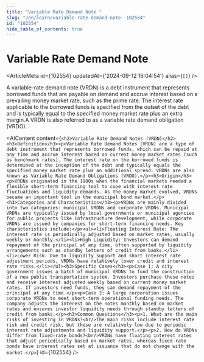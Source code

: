 ```yaml
---
title: "Variable Rate Demand Note "
slug: "/en/learn/variable-rate-demand-note--102554"
id: "102554"
hide_table_of_contents: true
---
```



# Variable Rate Demand Note 

<ArticleMeta id={102554} updatedAt={'2024-09-12 16:04:54'} alias={`[]`} />
<div className='border-solid border-b border-t-0 my-4 border-[var(--ifm-color-gray-300)]' />

A variable-rate demand note (VRDN) is a debt instrument that represents borrowed funds that are payable on demand and accrue interest based on a prevailing money market rate, such as the prime rate. The interest rate applicable to the borrowed funds is specified from the outset of the debt and is typically equal to the specified money market rate plus an extra margin.A VRDN is also referred to as a variable rate demand obligation (VRDO).

<AIContent content={`<h2>Variable Rate Demand Notes (VRDN)</h2><h3>Definition</h3><p>Variable Rate Demand Notes (VRDN) are a type of debt instrument that represents borrowed funds, which can be repaid at any time and accrue interest based on current money market rates (such as benchmark rates). The interest rate on the borrowed funds is determined at the inception of the debt and typically equals the specified money market rate plus an additional spread. VRDNs are also known as Variable Rate Demand Obligations (VRDO).</p><h3>Origin</h3><p>VRDNs originated in the 1980s when the financial markets needed a flexible short-term financing tool to cope with interest rate fluctuations and liquidity demands. As the money market evolved, VRDNs became an important tool in the municipal bond market.</p><h3>Categories and Characteristics</h3><p>VRDNs are mainly divided into two categories: municipal VRDNs and corporate VRDNs. Municipal VRDNs are typically issued by local governments or municipal agencies for public projects like infrastructure development, while corporate VRDNs are issued by companies for short-term financing needs. Key characteristics include:</p><ul><li>Floating Interest Rate: The interest rate is periodically adjusted based on market rates, usually weekly or monthly.</li><li>High Liquidity: Investors can demand repayment of the principal at any time, often supported by liquidity arrangements such as standby letters of credit from banks.</li><li>Lower Risk: Due to liquidity support and short interest rate adjustment periods, VRDNs have relatively lower credit and interest rate risks.</li></ul><h3>Specific Cases</h3><p>Case 1: A city government issues a batch of municipal VRDNs to fund the construction of a new public transportation system. Investors purchase these notes and receive interest adjusted weekly based on current money market rates. If investors need funds, they can demand repayment of the principal at any time.</p><p>Case 2: A large corporation issues corporate VRDNs to meet short-term operational funding needs. The company adjusts the interest on the notes monthly based on market rates and ensures investor liquidity needs through standby letters of credit from banks.</p><h3>Common Questions</h3><p>1. What are the main risks of investing in VRDNs?<br/>The main risks include interest rate risk and credit risk, but these are relatively low due to periodic interest rate adjustments and liquidity support.</p><p>2. How do VRDNs differ from fixed-rate bonds?<br/>VRDNs have floating interest rates that adjust periodically based on market rates, whereas fixed-rate bonds have interest rates set at issuance that do not change with the market.</p>`} id={102554} />
